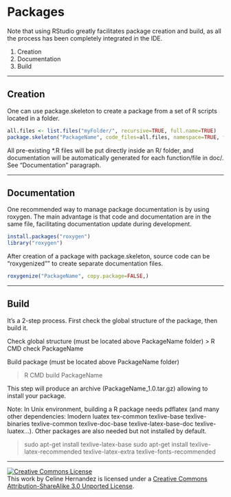 Packages
========================================================

Note that using RStudio greatly facilitates package creation and build, as all the process has been completely integrated in the IDE.

1. Creation
2. Documentation
3. Build

--------------------------------------------------------------------------------

Creation
--------------------------------------------------------------------------------

One can use package.skeleton to create a package from a set of R scripts located in a folder.
```r
all.files <- list.files("myFolder/", recursive=TRUE, full.name=TRUE)
package.skeleton("PackageName", code_files=all.files, namespace=TRUE, force=TRUE)
```

All pre-existing *.R files will be put directly inside an R/ folder, and documentation will be automatically generated for each function/file in doc/.
See "Documentation" paragraph.


--------------------------------------------------------------------------------

Documentation
--------------------------------------------------------------------------------

One recommended way to manage package documentation is by using roxygen. The main advantage is that code and documentation are in the same file, facilitating documentation update during development.

```r
install.packages("roxygen")
library("roxygen")
```

After creation of a package with package.skeleton, source code can be "roxygenized"" to create separate documentation files.
```r
roxygenize("PackageName", copy.package=FALSE,)
```


--------------------------------------------------------------------------------

Build
--------------------------------------------------------------------------------

It's a 2-step process. First check the global structure of the package, then build it.

Check global structure (must be located above PackageName folder)
> R CMD check PackageName


Build package (must be located above PackageName folder)  
  
> R CMD build PackageName

This step will produce an archive (PackageName_1.0.tar.gz) allowing to install your package.

Note: In Unix environment, building a R package needs pdflatex (and many other dependencies: lmodern luatex tex-common texlive-base texlive-binaries texlive-common texlive-doc-base texlive-latex-base-doc texlive-luatex...). Other packages are also needed but not installed by default.  
  
> sudo apt-get install texlive-latex-base
> sudo apt-get install texlive-latex-recommended texlive-latex-extra texlive-fonts-recommended


--------------------------------------------------------------------------------

<a rel="license" href="http://creativecommons.org/licenses/by-sa/3.0/deed.en_US"><img alt="Creative Commons License" style="border-width:0" src="http://i.creativecommons.org/l/by-sa/3.0/80x15.png" /></a><br />This work by <span xmlns:cc="http://creativecommons.org/ns#" property="cc:attributionName">Celine Hernandez</span> is licensed under a <a rel="license" href="http://creativecommons.org/licenses/by-sa/3.0/deed.en_US">Creative Commons Attribution-ShareAlike 3.0 Unported License</a>.